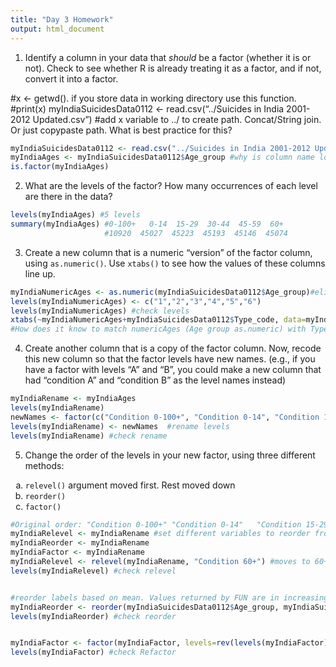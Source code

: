 ```yaml
---
title: "Day 3 Homework"
output: html_document
---
```


1. Identify a column in your data that *should* be a factor (whether it is or not). Check to see whether R is already treating it as a factor, and if not, convert it into a factor.

#x <- getwd(). if you store data in working directory use this function.
#print(x)
myIndiaSuicidesData0112 <- read.csv("../Suicides in India 2001-2012 Updated.csv") #add x variable to ../ to create path. Concat/String join. Or just copypaste path. What is best practice for this?

```r
myIndiaSuicidesData0112 <- read.csv("../Suicides in India 2001-2012 Updated.csv")
myIndiaAges <- myIndiaSuicidesData0112$Age_group #why is column name lost?
is.factor(myIndiaAges)

```

2. What are the levels of the factor? How many occurrences of each level are there in the data?
   
```r
levels(myIndiaAges) #5 levels
summary(myIndiaAges) #0-100+   0-14  15-29  30-44  45-59  60+ 
                     #10920  45027  45223  45193  45146  45074 

```

3. Create a new column that is a numeric "version" of the factor column, using `as.numeric()`. Use `xtabs()` to see how the values of these columns line up.

```r
myIndiaNumericAges <- as.numeric(myIndiaSuicidesData0112$Age_group)#eliminates levels because numeric?
levels(myIndiaNumericAges) <- c("1","2","3","4","5","6")
levels(myIndiaNumericAges) #check levels
xtabs(~myIndiaNumericAges+myIndiaSuicidesData0112$Type_code, data=myIndiaSuicidesData0112)
#How does it know to match numericAges (Age group as.numeric) with Type_code from old data set and relvant values.

```

4. Create another column that is a copy of the factor column. Now, recode this new column so that the factor levels have new names. 
  (e.g., if you have a factor with levels "A" and "B", you could make a new column that had "condition A" and "condition B" as the level names instead)

```r
myIndiaRename <- myIndiaAges
levels(myIndiaRename)
newNames <- factor(c("Condition 0-100+", "Condition 0-14", "Condition 15-29", "Condition 30-44", "Condition 45-59", "Condition 60+"))
levels(myIndiaRename) <- newNames  #rename levels
levels(myIndiaRename) #check rename
```

5. Change the order of the levels in your new factor, using three different methods:
  a. `relevel()` argument moved first. Rest moved down
  b. `reorder()`
  c. `factor()`

```r
#Original order: "Condition 0-100+" "Condition 0-14"   "Condition 15-29"  "Condition 30-44"  "Condition 45-59" "Condition 60+"
myIndiaRelevel <- myIndiaRename #set different variables to reorder from original
myIndiaReorder <- myIndiaRename
myIndiaFactor <- myIndiaRename 
myIndiaRelevel <- relevel(myIndiaRename, "Condition 60+") #moves to 60+ to front
levels(myIndiaRelevel) #check relevel


#reorder labels based on mean. Values returned by FUN are in increasing order. 
myIndiaReorder <- reorder(myIndiaSuicidesData0112$Age_group, myIndiaSuicidesData0112$Total, FUN = mean)#
levels(myIndiaReorder) #check reorder


myIndiaFactor <- factor(myIndiaFactor, levels=rev(levels(myIndiaFactor))) #reverse order. Instead of explicitly typing out order 
levels(myIndiaFactor) #check Refactor 
```


